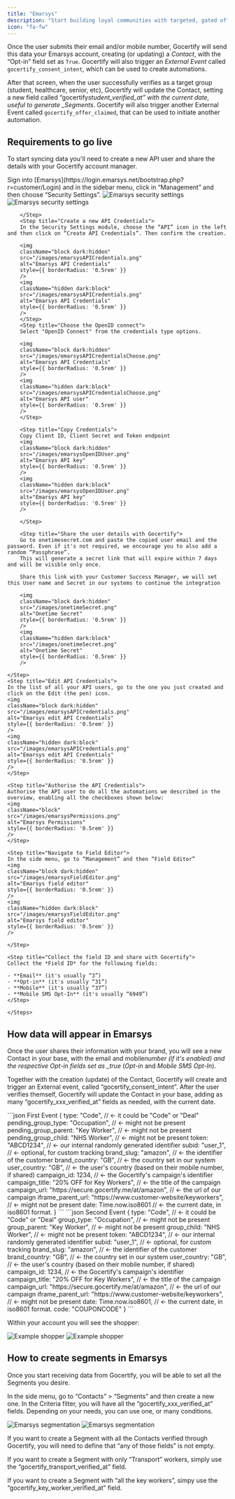 ```yaml
---
title: "Emarsys"
description: "Start building loyal communities with targeted, gated offers."
icon: "fa-fw"
---
```


Once the user submits their email and/or mobile number, Gocertify will send this data your Emarsys account, creating (or updating) a _Contact_, with the “Opt-in” field set as `True`. Gocertify will also trigger an _External Event_ called `gocertify_consent_intent`, which can be used to create automations.

After that screen, when the user successfully verifies as a target group (student, healthcare, senior, etc), Gocertify will update the Contact, setting a new field called “gocertify*student_verified_at” with the current date, useful to generate \_Segments*.
Gocertify will also trigger another External Event called `gocertify_offer_claimed`, that can be used to initiate another automation.

## Requirements to go live

To start syncing data you'll need to create a new API user and share the details with your Gocertify account manager.

<Accordion title="See step by step tutorial">
    <Steps>
        <Step title="Create a new API Credentials">
            Sign into [Emarsys](https://login.emarsys.net/bootstrap.php?r=customer/Login) and in the sidebar menu, click in “Management” and then choose “Security Settings”.
            <img
            className="block dark:hidden"
            src="/images/emarsysSecuritySettings.png"
            alt="Emarsys security settings"
            style={{ borderRadius: '0.5rem' }}
            />
            <img
            className="hidden dark:block"
            src="/images/emarsysSecuritySettings.png"
            alt="Emarsys security settings"
            style={{ borderRadius: '0.5rem' }}
            />

        </Step>
        <Step title="Create a new API Credentials">
        In the Security Settings module, choose the “API” icon in the left and then click on “Create API Credentials”. Then confirm the creation.

        <img
        className="block dark:hidden"
        src="/images/emarsysAPICredentials.png"
        alt="Emarsys API Credentials"
        style={{ borderRadius: '0.5rem' }}
        />
        <img
        className="hidden dark:block"
        src="/images/emarsysAPICredentials.png"
        alt="Emarsys API Credentials"
        style={{ borderRadius: '0.5rem' }}
        />
        </Step>
        <Step title="Choose the OpenID connect">
        Select "OpenID Connect" from the credentials type options.

        <img
        className="block dark:hidden"
        src="/images/emarsysAPICredentialsChoose.png"
        alt="Emarsys API Credentials"
        style={{ borderRadius: '0.5rem' }}
        />
        <img
        className="hidden dark:block"
        src="/images/emarsysAPICredentialsChoose.png"
        alt="Emarsys API user"
        style={{ borderRadius: '0.5rem' }}
        />
        </Step>

        <Step title="Copy Credentials">
        Copy Client ID, Client Secret and Token endpoint
        <img
        className="block dark:hidden"
        src="/images/emarsysOpenIDUser.png"
        alt="Emarsys API key"
        style={{ borderRadius: '0.5rem' }}
        />
        <img
        className="hidden dark:block"
        src="/images/emarsysOpenIDUser.png"
        alt="Emarsys API key"
        style={{ borderRadius: '0.5rem' }}
        />

        </Step>

        <Step title="Share the user details with Gocertify">
        Go to onetimesecret.com and paste the copied user email and the password. Even if it's not required, we encourage you to also add a random “Passphrase”.
        This will generate a secret link that will expire within 7 days and will be visible only once.

        Share this link with your Customer Success Manager, we will set this User name and Secret in our systems to continue the integration

        <img
        className="block dark:hidden"
        src="/images/onetimeSecret.png"
        alt="Onetime Secret"
        style={{ borderRadius: '0.5rem' }}
        />
        <img
        className="hidden dark:block"
        src="/images/onetimeSecret.png"
        alt="Onetime Secret"
        style={{ borderRadius: '0.5rem' }}
        />

    </Step>
    <Step title="Edit API Credentials">
    In the list of all your API users, go to the one you just created and click on the Edit (the pen) icon.
    <img
    className="block dark:hidden"
    src="/images/emarsysAPICredentials.png"
    alt="Emarsys edit API Credentials"
    style={{ borderRadius: '0.5rem' }}
    />
    <img
    className="hidden dark:block"
    src="/images/emarsysAPICredentials.png"
    alt="Emarsys edit API Credentials"
    style={{ borderRadius: '0.5rem' }}
    />
    </Step>

    <Step title="Authorise the API Credentials">
    Authorise the API user to do all the automations we described in the overview, enabling all the checkboxes shown below:
    <img
    className="block"
    src="/images/emarsysPermissions.png"
    alt="Emarsys Permissions"
    style={{ borderRadius: '0.5rem' }}
    />
    </Step>

    <Step title="Navigate to Field Editor">
    In the side menu, go to “Management” and then “Field Editor”
    <img
    className="block dark:hidden"
    src="/images/emarsysFieldEditor.png"
    alt="Emarsys field editor"
    style={{ borderRadius: '0.5rem' }}
    />
    <img
    className="hidden dark:block"
    src="/images/emarsysFieldEditor.png"
    alt="Emarsys field editor"
    style={{ borderRadius: '0.5rem' }}
    />

    </Step>

    <Step title="Collect the field ID and share with Gocertify">
    Collect the *Field ID* for the following fields:

    - **Email** (it's usually “3”)
    - **Opt-in** (it's usually “31”)
    - **Mobile** (it's usually “37”)
    - **Mobile SMS Opt-In** (it's usually “6949”)
    </Step>

    </Steps>

</Accordion>

## How data will appear in Emarsys

Once the user shares their information with your brand, you will see a new Contact in your base, with the email and mobile*number (if it's enabled) and the respective Opt-in fields set as \_true* (_Opt-in_ and _Mobile SMS Opt-In_).

Together with the creation (update) of the Contact, Gocertify will create and trigger an External event, called “gocertify_consent_intent”. After the user verifies themself, Gocertify will update the Contact in your base, adding as many “gocertify_xxx_verified_at” fields as needed, with the current date.

<CodeGroup>
```json First Event
{
  type: "Code",                         // ← it could be "Code" or "Deal"
  pending_group_type: "Occupation",     // ← might not be present
  pending_group_parent: "Key Worker",   // ← might not be present
  pending_group_child: "NHS Worker",    // ← might not be present
  token: "ABCD1234",                    // ← our internal randomly generated identifier
  subid: "user_1",                      // ← optional, for custom tracking
  brand_slug: "amazon",                 // ← the identifier of the customer
  brand_country: "GB",                  // ← the country set in our system
  user_country: "GB",                   // ← the user's country (based on their mobile number, if shared)
  campaign_id: 1234,                    // ← the Gocertify's campaign's identifier
  campaign_title: "20% OFF for Key Workers",  // ← the title of the campaign
  campaign_url: "https://secure.gocertify.me/at/amazon",   // ← the url of our campaign
  iframe_parent_url: "https://www.customer-website/keyworkers",  // ← might not be present
  date: Time.now.iso8601                // ← the current date, in iso8601 format.
}
```
```json Second Event
   {
  type: "Code",                         // ← it could be "Code" or "Deal"
  group_type: "Occupation",             // ← might not be present
  group_parent: "Key Worker",           // ← might not be present
  group_child: "NHS Worker",            // ← might not be present
  token: "ABCD1234",                    // ← our internal randomly generated identifier
  subid: "user_1",                      // ← optional, for custom tracking
  brand_slug: "amazon",                 // ← the identifier of the customer
  brand_country: "GB",                  // ← the country set in our system
  user_country: "GB",                   // ← the user's country (based on their mobile number, if shared)
  campaign_id: 1234,                    // ← the Gocertify's campaign's identifier
  campaign_title: "20% OFF for Key Workers",  // ← the title of the campaign
  campaign_url: "https://secure.gocertify.me/at/amazon",   // ← the url of our campaign
  iframe_parent_url: "https://www.customer-website/keyworkers",  // ← might not be present
  date: Time.now.iso8601,               // ← the current date, in iso8601 format.
  code: "COUPONCODE"
}
```
</CodeGroup>

Within your account you will see the shopper:

<Frame caption="Example shopper profile within Emarsys">
  <img
    className="block dark:hidden"
    src="/images/emarysysShopper.png"
    alt="Example shopper"
    style={{ borderRadius: "0.5rem" }}
  />
  <img
    className="hidden dark:block"
    src="/images/emarysysShopper.png"
    alt="Example shopper"
    style={{ borderRadius: "0.5rem" }}
  />
</Frame>

## How to create segments in Emarsys

Once you start receiving data from Gocertify, you will be able to set all the Segments you desire.

In the side menu, go to “Contacts” > “Segments” and then create a new one. In the Criteria filter, you will have all the “gocertify_xxx_verified_at” fields. Depending on your needs, you can use one, or many conditions.

<Frame caption="Example of how to segment Gocertify shoppers within Emarsys">
  <img
    className="block dark:hidden"
    src="/images/emarsysSegmentation.png"
    alt="Emarsys segmentation"
    style={{ borderRadius: "0.5rem" }}
  />
  <img
    className="hidden dark:block"
    src="/images/emarsysSegmentation.png"
    alt="Emarsys segmentation"
    style={{ borderRadius: "0.5rem" }}
  />
</Frame>

If you want to create a Segment with all the Contacts verified through Gocertify, you will need to define that “any of those fields” is not empty.

If you want to create a Segment with only “Transport” workers, simply use the “gocertify_transport_verified_at” field.

If you want to create a Segment with “all the key workers”, simpy use the “gocertify_key_worker_verified_at” field.
